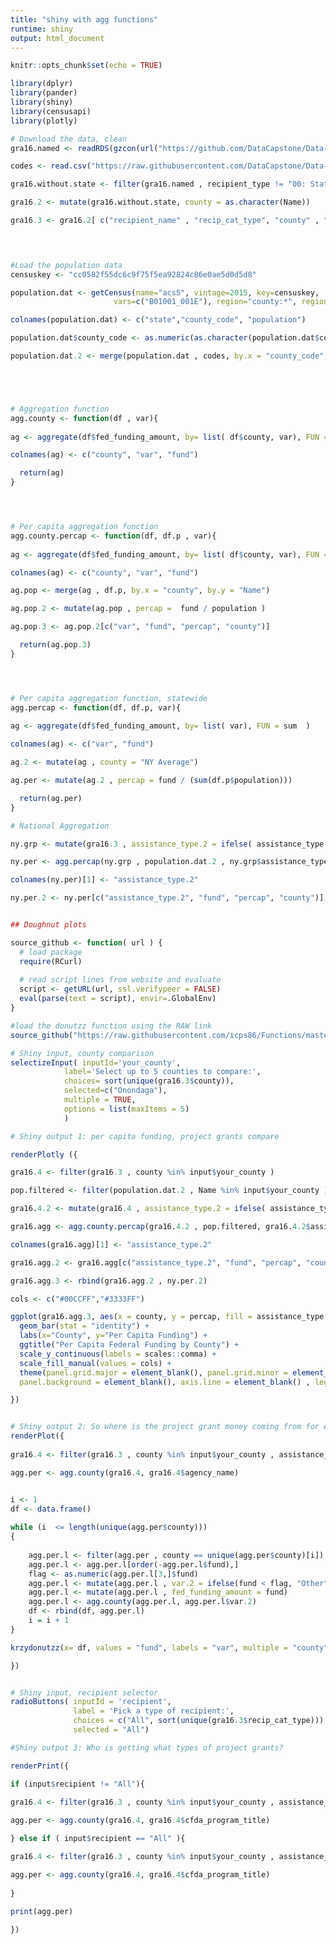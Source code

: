 ```yaml
---
title: "shiny with agg functions"
runtime: shiny
output: html_document
---
```


```r
knitr::opts_chunk$set(echo = TRUE)

library(dplyr)
library(pander)
library(shiny)
library(censusapi)
library(plotly)

```

```r
# Download the data, clean
gra16.named <- readRDS(gzcon(url("https://github.com/DataCapstone/Data-Capstone/blob/master/Raw-Data/NYgra16_counties_named.rds?raw=true")))

codes <- read.csv("https://raw.githubusercontent.com/DataCapstone/Data-Capstone/master/Raw-Data/countycodesNY.csv")

gra16.without.state <- filter(gra16.named , recipient_type != "00: State government")

gra16.2 <- mutate(gra16.without.state, county = as.character(Name))

gra16.3 <- gra16.2[ c("recipient_name" , "recip_cat_type", "county" , "recipient_type" , "fed_funding_amount" , "assistance_type" , "cfda_program_title" , "agency_name" ) ]

  


#Load the population data
censuskey <- "cc0582f55dc6c9f75f5ea92824c86e0ae5d0d5d8"

population.dat <- getCensus(name="acs5", vintage=2015, key=censuskey, 
                       vars=c("B01001_001E"), region="county:*", regionin = "state: 36")

colnames(population.dat) <- c("state","county_code", "population")

population.dat$county_code <- as.numeric(as.character(population.dat$county_code))

population.dat.2 <- merge(population.dat , codes, by.x = "county_code", by.y = "Fips")





# Aggregation function
agg.county <- function(df , var){
  
ag <- aggregate(df$fed_funding_amount, by= list( df$county, var), FUN = sum  )

colnames(ag) <- c("county", "var", "fund")

  return(ag)
}




# Per capita aggregation function
agg.county.percap <- function(df, df.p , var){
  
ag <- aggregate(df$fed_funding_amount, by= list( df$county, var), FUN = sum  )

colnames(ag) <- c("county", "var", "fund")

ag.pop <- merge(ag , df.p, by.x = "county", by.y = "Name")

ag.pop.2 <- mutate(ag.pop , percap =  fund / population )

ag.pop.3 <- ag.pop.2[c("var", "fund", "percap", "county")]

  return(ag.pop.3)
}




# Per capita aggregation function, statewide
agg.percap <- function(df, df.p, var){
  
ag <- aggregate(df$fed_funding_amount, by= list( var), FUN = sum  )

colnames(ag) <- c("var", "fund")

ag.2 <- mutate(ag , county = "NY Average")

ag.per <- mutate(ag.2 , percap = fund / (sum(df.p$population)))

  return(ag.per)
}

```

```r

# National Aggregation

ny.grp <- mutate(gra16.3 , assistance_type.2 = ifelse( assistance_type == "04: Project grant", "Project Grants" , "Other Grants" ) )

ny.per <- agg.percap(ny.grp , population.dat.2 , ny.grp$assistance_type.2) #Function

colnames(ny.per)[1] <- "assistance_type.2"

ny.per.2 <- ny.per[c("assistance_type.2", "fund", "percap", "county")]


## Doughnut plots

source_github <- function( url ) {
  # load package
  require(RCurl)
  
  # read script lines from website and evaluate
  script <- getURL(url, ssl.verifypeer = FALSE)
  eval(parse(text = script), envir=.GlobalEnv)
} 

#load the donutzz function using the RAW link
source_github("https://raw.githubusercontent.com/icps86/Functions/master/krzydonutzz")

```

```r


# Shiny input, county comparison
selectizeInput( inputId='your_county', 
            label='Select up to 5 counties to compare:', 
            choices= sort(unique(gra16.3$county)),
            selected=c("Onondaga"), 
            multiple = TRUE, 
            options = list(maxItems = 5)
            )

# Shiny output 1: per capita funding, project grants compare

renderPlotly ({

gra16.4 <- filter(gra16.3 , county %in% input$your_county )

pop.filtered <- filter(population.dat.2 , Name %in% input$your_county )

gra16.4.2 <- mutate(gra16.4 , assistance_type.2 = ifelse( assistance_type == "04: Project grant", "Project Grants" , "Other Grants" ) )

gra16.agg <- agg.county.percap(gra16.4.2 , pop.filtered, gra16.4.2$assistance_type.2) #Function

colnames(gra16.agg)[1] <- "assistance_type.2"

gra16.agg.2 <- gra16.agg[c("assistance_type.2", "fund", "percap", "county")]

gra16.agg.3 <- rbind(gra16.agg.2 , ny.per.2)

cols <- c("#00CCFF","#3333FF")

ggplot(gra16.agg.3, aes(x = county, y = percap, fill = assistance_type.2)) + 
  geom_bar(stat = "identity") + 
  labs(x="County", y="Per Capita Funding") +
  ggtitle("Per Capita Federal Funding by County") +
  scale_y_continuous(labels = scales::comma) + 
  scale_fill_manual(values = cols) +   
  theme(panel.grid.major = element_blank(), panel.grid.minor = element_blank(),
  panel.background = element_blank(), axis.line = element_blank() , legend.title = element_blank())

}) 


# Shiny output 2: So where is the project grant money coming from for each county?
renderPlot({
  
gra16.4 <- filter(gra16.3 , county %in% input$your_county , assistance_type == "04: Project grant") #do we want project grants?

agg.per <- agg.county(gra16.4, gra16.4$agency_name)


i <- 1
df <- data.frame()
  
while (i  <= length(unique(agg.per$county))) 
{
  
    agg.per.l <- filter(agg.per , county == unique(agg.per$county)[i])
    agg.per.l <- agg.per.l[order(-agg.per.l$fund),]
    flag <- as.numeric(agg.per.l[3,]$fund)
    agg.per.l <- mutate(agg.per.l , var.2 = ifelse(fund < flag, "Other", var))
    agg.per.l <- mutate(agg.per.l , fed_funding_amount = fund)
    agg.per.l <- agg.county(agg.per.l, agg.per.l$var.2)
    df <- rbind(df, agg.per.l)
    i = i + 1
}

krzydonutzz(x= df, values = "fund", labels = "var", multiple = "county", main = "Federal Project Grant Funding by Agency", percent.cex = 3)

})


# Shiny input, recipient selector
radioButtons( inputId = 'recipient', 
              label = 'Pick a type of recipient:',
              choices = c("All", sort(unique(gra16.3$recip_cat_type))), 
              selected = "All")

#Shiny output 3: Who is getting what types of project grants?

renderPrint({

if (input$recipient != "All"){
    
gra16.4 <- filter(gra16.3 , county %in% input$your_county , assistance_type == "04: Project grant", recip_cat_type == input$recipient) 

agg.per <- agg.county(gra16.4, gra16.4$cfda_program_title)

} else if ( input$recipient == "All" ){

gra16.4 <- filter(gra16.3 , county %in% input$your_county , assistance_type == "04: Project grant") 

agg.per <- agg.county(gra16.4, gra16.4$cfda_program_title)
      
}
  
print(agg.per)

})


```
